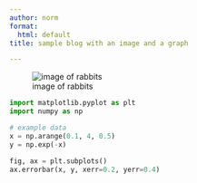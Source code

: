 ```yaml
---
author: norm
format:
  html: default
title: sample blog with an image and a graph

---
```


![image of rabbits](image.jpg)

```python
import matplotlib.pyplot as plt
import numpy as np

# example data
x = np.arange(0.1, 4, 0.5)
y = np.exp(-x)

fig, ax = plt.subplots()
ax.errorbar(x, y, xerr=0.2, yerr=0.4)


```